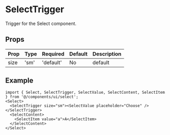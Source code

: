 
<Meta title="Design System/Components/SelectTrigger" />

# SelectTrigger

Trigger for the Select component.

## Props

| Prop | Type | Required | Default | Description |
|---|---|---|---|---|
| size | 'sm'|'default' | No | default | Trigger height |

## Example

````tsx
import { Select, SelectTrigger, SelectValue, SelectContent, SelectItem } from '@/components/ui/select';
<Select>
  <SelectTrigger size="sm"><SelectValue placeholder="Choose" /></SelectTrigger>
  <SelectContent>
    <SelectItem value="a">A</SelectItem>
  </SelectContent>
</Select>
````

